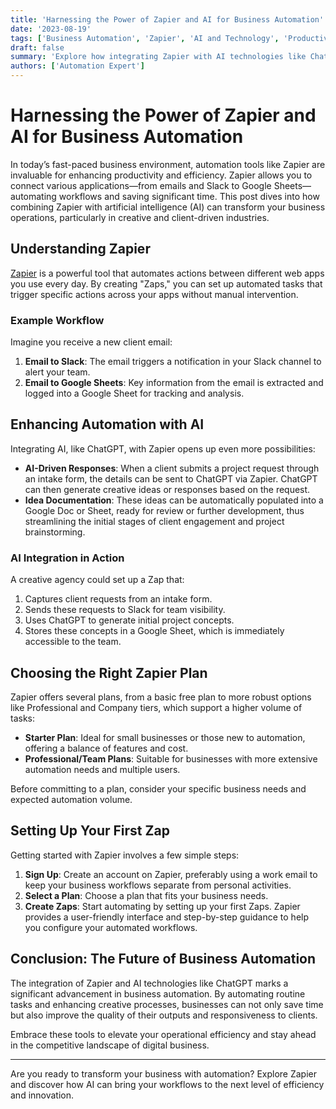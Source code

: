 ```yaml
---
title: 'Harnessing the Power of Zapier and AI for Business Automation'
date: '2023-08-19'
tags: ['Business Automation', 'Zapier', 'AI and Technology', 'Productivity Tools']
draft: false
summary: 'Explore how integrating Zapier with AI technologies like ChatGPT can streamline business processes, from client communication to idea generation.'
authors: ['Automation Expert']
---
```


# Harnessing the Power of Zapier and AI for Business Automation

In today’s fast-paced business environment, automation tools like Zapier are invaluable for enhancing productivity and efficiency. Zapier allows you to connect various applications—from emails and Slack to Google Sheets—automating workflows and saving significant time. This post dives into how combining Zapier with artificial intelligence (AI) can transform your business operations, particularly in creative and client-driven industries.

## Understanding Zapier

[Zapier](https://zapier.com) is a powerful tool that automates actions between different web apps you use every day. By creating "Zaps," you can set up automated tasks that trigger specific actions across your apps without manual intervention.

### Example Workflow

Imagine you receive a new client email:

1. **Email to Slack**: The email triggers a notification in your Slack channel to alert your team.
2. **Email to Google Sheets**: Key information from the email is extracted and logged into a Google Sheet for tracking and analysis.

## Enhancing Automation with AI

Integrating AI, like ChatGPT, with Zapier opens up even more possibilities:

- **AI-Driven Responses**: When a client submits a project request through an intake form, the details can be sent to ChatGPT via Zapier. ChatGPT can then generate creative ideas or responses based on the request.
- **Idea Documentation**: These ideas can be automatically populated into a Google Doc or Sheet, ready for review or further development, thus streamlining the initial stages of client engagement and project brainstorming.

### AI Integration in Action

A creative agency could set up a Zap that:

1. Captures client requests from an intake form.
2. Sends these requests to Slack for team visibility.
3. Uses ChatGPT to generate initial project concepts.
4. Stores these concepts in a Google Sheet, which is immediately accessible to the team.

## Choosing the Right Zapier Plan

Zapier offers several plans, from a basic free plan to more robust options like Professional and Company tiers, which support a higher volume of tasks:

- **Starter Plan**: Ideal for small businesses or those new to automation, offering a balance of features and cost.
- **Professional/Team Plans**: Suitable for businesses with more extensive automation needs and multiple users.

Before committing to a plan, consider your specific business needs and expected automation volume.

## Setting Up Your First Zap

Getting started with Zapier involves a few simple steps:

1. **Sign Up**: Create an account on Zapier, preferably using a work email to keep your business workflows separate from personal activities.
2. **Select a Plan**: Choose a plan that fits your business needs.
3. **Create Zaps**: Start automating by setting up your first Zaps. Zapier provides a user-friendly interface and step-by-step guidance to help you configure your automated workflows.

## Conclusion: The Future of Business Automation

The integration of Zapier and AI technologies like ChatGPT marks a significant advancement in business automation. By automating routine tasks and enhancing creative processes, businesses can not only save time but also improve the quality of their outputs and responsiveness to clients.

Embrace these tools to elevate your operational efficiency and stay ahead in the competitive landscape of digital business.

---

Are you ready to transform your business with automation? Explore Zapier and discover how AI can bring your workflows to the next level of efficiency and innovation.
